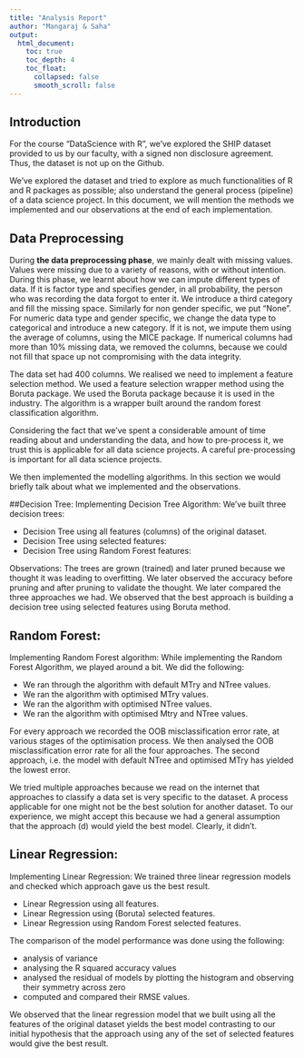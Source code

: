 ```yaml
---
title: "Analysis Report"
author: "Mangaraj & Saha" 
output: 
  html_document:
    toc: true
    toc_depth: 4 
    toc_float:
      collapsed: false
      smooth_scroll: false 
--- 
```


## Introduction
For the course “DataScience with R”, we’ve explored the SHIP dataset provided to us by our faculty, with a signed non disclosure agreement. Thus, the dataset is not up on the Github. 

We’ve explored the dataset and tried to explore as much functionalities of R and R packages as possible; also understand the general process (pipeline) of a data science project. In this document, we will mention the methods we implemented and our observations at the end of each implementation. 

## Data Preprocessing
During **the data preprocessing phase**, we mainly dealt with missing values. Values were missing due to a variety of reasons, with or without intention. During this phase, we learnt about how we can impute different types of data. If it is factor type and specifies gender, in all probability, the person who was recording the data forgot to enter it. We introduce a third category and fill the missing space. Similarly for non gender specific, we put “None”. For numeric data type and gender specific, we change the data type to categorical and introduce a new category. If it is not,  we impute them using the average of columns, using the MICE package. If numerical columns had more than 10% missing data, we removed the columns, because we could not fill that space up not compromising with the data integrity. 

The data set had 400 columns. We realised we need to implement a feature selection method. We used a feature selection wrapper method using the Boruta package. We used the Boruta package because it is used in the industry. The algorithm is a wrapper built around the random forest classification algorithm. 

Considering the fact that we’ve spent a considerable amount of time reading about and understanding the data, and how to pre-process it, we trust this is applicable for all data science projects. A careful pre-processing is important for all data science projects. 

We then implemented the modelling algorithms. In this section we would briefly talk about what we implemented and the observations. 

##Decision Tree: 
Implementing Decision Tree Algorithm: 
We’ve built three decision trees: 

* Decision Tree using all features (columns) of the original dataset. 
* Decision Tree using selected features: 
* Decision Tree using Random Forest features: 
	
Observations: The trees are grown (trained) and later pruned because we thought it was leading to overfitting. We later observed the accuracy before pruning and after pruning to validate the thought. 
We later compared the three approaches we had. We observed that the best approach is building a decision tree using selected features using Boruta method. 

## Random Forest:
Implementing Random Forest algorithm: 
While implementing the Random Forest Algorithm, we played around a bit. We did the following: 

* We ran through the algorithm with default MTry and NTree values. 
* We ran the algorithm with optimised MTry values. 
* We ran the algorithm with optimised NTree values. 
* We ran the algorithm with optimised Mtry and NTree values. 

For every approach we recorded the OOB misclassification error rate, at various stages of the optimisation process. We then analysed the OOB misclassification error rate for all the four approaches. The second approach, i.e. the model with default NTree and optimised MTry has yielded the lowest error. 

We tried multiple approaches because we read on the internet that approaches to classify a data set is very specific to the dataset. A process applicable for one might not be the best solution for another dataset. To our experience, we might accept this because we had a general assumption that the approach (d) would yield the best model. Clearly, it didn’t. 

## Linear Regression: 
Implementing Linear Regression: 
We trained three linear regression models and checked which approach gave us the best result. 

* Linear Regression using all features. 
* Linear Regression using (Boruta) selected features. 
* Linear Regression using Random Forest selected features. 

The comparison of the model performance was done using the following: 

* analysis of variance
* analysing the R squared accuracy values
* analysed the residual of models by plotting the histogram and observing their symmetry across zero
* computed and compared their RMSE values. 

We observed that the linear regression model that we built using all the features of the original dataset yields the best model contrasting to our initial hypothesis that the approach using any of the set of selected features would give the best result. 


